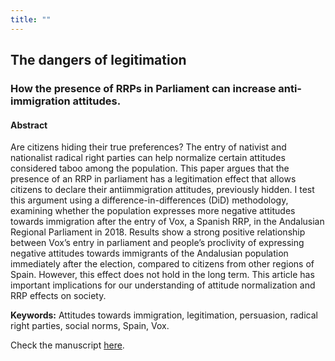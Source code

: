 ---
title: ""
---

## The dangers of legitimation

### How the presence of RRPs in Parliament can increase anti-immigration attitudes.

#### Abstract

Are citizens hiding their true preferences? The entry of nativist and nationalist
radical right parties can help normalize certain attitudes considered taboo
among the population. This paper argues that the presence of an RRP in parliament
has a legitimation effect that allows citizens to declare their antiimmigration
attitudes, previously hidden. I test this argument using a difference-in-differences
(DiD) methodology, examining whether the population expresses more negative
attitudes towards immigration after the entry of Vox, a Spanish RRP, in the Andalusian
Regional Parliament in 2018. Results show a strong positive relationship
between Vox’s entry in parliament and people’s proclivity of expressing negative
attitudes towards immigrants of the Andalusian population immediately after the
election, compared to citizens from other regions of Spain. However, this effect
does not hold in the long term. This article has important implications for our
understanding of attitude normalization and RRP effects on society.

**Keywords:** Attitudes towards immigration, legitimation, persuasion, radical right parties, social norms, Spain, Vox.

Check the manuscript <a href="legitimation_vox_manuscript.pdf#" class="download" title="here">here</a>.
